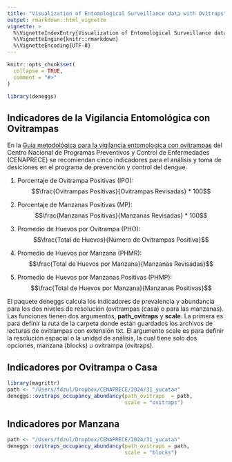 ```yaml
---
title: "Visualization of Entomological Surveillance data with Ovitraps"
output: rmarkdown::html_vignette
vignette: >
  %\VignetteIndexEntry{Visualization of Entomological Surveillance data with Ovitraps}
  %\VignetteEngine{knitr::rmarkdown}
  %\VignetteEncoding{UTF-8}
---
```


```r
knitr::opts_chunk$set(
  collapse = TRUE,
  comment = "#>"
)
```

```r
library(deneggs)
```


## Indicadores de la Vigilancia Entomológica con Ovitrampas

En la [Guia metodológica para la vigilancia entomologica con ovitrampas](https://www.gob.mx/cms/uploads/attachment/file/598092/Guia_Metodologica_para_Vigilancia_Entomologica_con_Ovitrampas_compressed.pdf) del Centro Nacional de Programas Preventivos y Control de Enfermedades (CENAPRECE) se recomiendan cinco indicadores para el análisis y toma de desiciones en el programa de prevención y control del dengue. 

  1) Porcentaje de Ovitrampa Positivas (IPO): $$\frac{Ovitrampas Positivas}{Ovitrampas Revisadas} * 100$$

  2) Porcentaje de Manzanas Positivas (MP): $$\frac{Manzanas Positivas}{Manzanas Revisadas} * 100$$
  
  2) Promedio de Huevos por Ovitrampa (PHO): $$\frac{Total de Huevos}{Número de Ovitrampas Positiva}$$

  3) Promedio de Huevos por Manzana (PHMR): $$\frac{Total de Huevos por Manzana}{Manzanas Revisadas}$$

  3) Promedio de Huevos por Manzanas Positivas (PHMP): $$\frac{Total de Huevos por Manzana}{Manzanas Positivas}$$


El paquete deneggs calcula los indicadores de prevalencia y abundancia para los dos niveles de resolución (ovitrampas (casa) o para las manzanas). Las funciones tienen dos argumentos, **path_ovitraps** y **scale**. La primera es para definir la ruta de la carpeta donde están guardados los archivos de lecturas de ovitrampas con extensión txt. El argumento scale es para definir la resolución espacial o la unidad de análisis, la cual tiene solo dos opciones, manzana (blocks) u ovitrampa (ovitraps).



## Indicadores por Ovitrampa o Casa
```r
library(magrittr)
path <- "/Users/fdzul/Dropbox/CENAPRECE/2024/31_yucatan"
deneggs::ovitraps_occupancy_abundancy(path_ovitraps  = path,
                                      scale = "ovitraps")
```


## Indicadores por Manzana

```r
path <- "/Users/fdzul/Dropbox/CENAPRECE/2024/31_yucatan"
deneggs::ovitraps_occupancy_abundancy(path_ovitraps = path,
                                      scale = "blocks")
```


